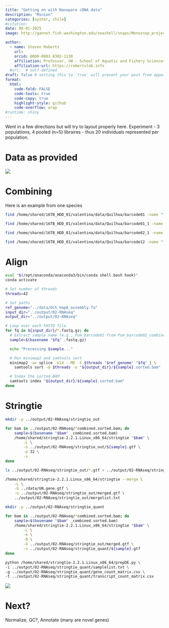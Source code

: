 ```yaml
---
title: "Getting on with Nanopore cDNA data"
description: "Minion"
categories: [oyster, chile]
#citation: 
date: 08-01-2025
image: http://gannet.fish.washington.edu/seashell/snaps/Monosnap_project-ostrea-chil__RStudio_Server_2025-08-01_17-33-00.png # finding a good image

author:
  - name: Steven Roberts
    url: 
    orcid: 0000-0001-8302-1138
    affiliation: Professor, UW - School of Aquatic and Fishery Sciences
    affiliation-url: https://robertslab.info
  #url:  # self-defined
draft: false # setting this to `true` will prevent your post from appearing on your listing page until you're ready!
format:
  html:
    code-fold: FALSE
    code-tools: true
    code-copy: true
    highlight-style: github
    code-overflow: wrap
#runtime: shiny
---
```


Went in a few directions but will try to layout properly here. Experiment - 3 populations, 4 pooled (n=5) libraires - thus 20 individuals represented per population.

# Data as provided

![](http://gannet.fish.washington.edu/seashell/snaps/Screen_Capture_on_2025-08-01_at_17-36-23.gif)

# Combining

Here is an example from one species 


```bash
find /home/shared/16TB_HDD_01/valentina/data/Quilhua/barcode01 -name "*.fastq.gz" -print0 | xargs -0 zcat | gzip > ../output/02-RNAseq/Qui_barcode01_combined.fastq.gz

find /home/shared/16TB_HDD_01/valentina/data/Quilhua/barcode01_1 -name "*.fastq.gz" -print0 | xargs -0 zcat | gzip > ../output/02-RNAseq/Qui_barcode01_1_combined.fastq.gz

find /home/shared/16TB_HDD_01/valentina/data/Quilhua/barcode02_1 -name "*.fastq.gz" -print0 | xargs -0 zcat | gzip > ../output/02-RNAseq/Qui_barcode02_1_combined.fastq.gz

find /home/shared/16TB_HDD_01/valentina/data/Quilhua/barcode12 -name "*.fastq.gz" -print0 | xargs -0 zcat | gzip > ../output/02-RNAseq/Qui_barcode12_combined.fastq.gz
```

# Align

```bash
eval "$(/opt/anaconda/anaconda3/bin/conda shell.bash hook)"
conda activate

# Set number of threads
threads=42

# Set paths
ref_genome="../data/Och_HapA_assembly.fa"
input_dir="../output/02-RNAseq"
output_dir="../output/02-RNAseq"

# Loop over each FASTQ file
for fq in ${input_dir}/*.fastq.gz; do
  # Extract sample name (e.g., Pum_barcode02 from Pum_barcode02_combined.fastq.gz)
  sample=$(basename "$fq" .fastq.gz)

  echo "Processing $sample..."

  # Run minimap2 and samtools sort
  minimap2 -ax splice -k14 --MD -t $threads "$ref_genome" "$fq" | \
    samtools sort -@ $threads -o "${output_dir}/${sample}.sorted.bam"

  # Index the sorted BAM
  samtools index "${output_dir}/${sample}.sorted.bam"
done
```

# Stringtie


```bash
mkdir -p ../output/02-RNAseq/stringtie_out

for bam in ../output/02-RNAseq/*combined.sorted.bam; do
    sample=$(basename "$bam" _combined.sorted.bam)
    /home/shared/stringtie-2.2.1.Linux_x86_64/stringtie "$bam" \
        -L \
        -o ../output/02-RNAseq/stringtie_out/${sample}.gtf \
        -p 32 \
        -v
done
```

```bash
ls ../output/02-RNAseq/stringtie_out/*.gtf > ../output/02-RNAseq/stringtie_out/mergelist.txt

/home/shared/stringtie-2.2.1.Linux_x86_64/stringtie --merge \
    -L \
    -G ../data/GN.gene.gtf \
    -o ../output/02-RNAseq/stringtie_out/merged.gtf \
    ../output/02-RNAseq/stringtie_out/mergelist.txt
```

```bash
mkdir -p ../output/02-RNAseq/stringtie_quant

for bam in ../output/02-RNAseq/*combined.sorted.bam; do
    sample=$(basename "$bam" _combined.sorted.bam)
    /home/shared/stringtie-2.2.1.Linux_x86_64/stringtie "$bam" \
        -L \
        -e \
        -B \
        -G ../output/02-RNAseq/stringtie_out/merged.gtf \
        -o ../output/02-RNAseq/stringtie_quant/${sample}.gtf
done
```

```bash
python /home/shared/stringtie-2.2.1.Linux_x86_64/prepDE.py \
-i ../output/02-RNAseq/stringtie_quant/samplelist.txt \
-g ../output/02-RNAseq/stringtie_quant/gene_count_matrix.csv \
-t ../output/02-RNAseq/stringtie_quant/transcript_count_matrix.csv
```

![](http://gannet.fish.washington.edu/seashell/snaps/Monosnap_project-ostrea-chil__RStudio_Server_2025-08-01_17-48-48.png)

# Next?

Normalize, QC?, Annotate (many are novel genes)
